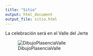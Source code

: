 ```yaml
---
title: "Sitio"
output: html_document
output_file: sitio.html
---
```

La celebración será en el Valle del Jerte

![DibujoPlasenciaValle](images/imagenAcuarelaValle.png)
